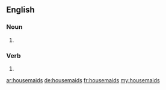 ==English==

===Noun===
{{head|en|plural}}

# {{plural of|housemaid|lang=en}}

===Verb===
{{head|en}}

# {{en-third-person singular of|housemaid}}

[[ar:housemaids]]
[[de:housemaids]]
[[fr:housemaids]]
[[my:housemaids]]